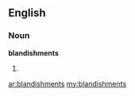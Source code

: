 ==English==

===Noun===
'''blandishments'''

# {{plural of|[[blandishment]]}}

[[ar:blandishments]]
[[my:blandishments]]